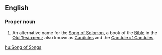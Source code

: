 {{book of the Bible|Song of Solomon}}

==English==
===Proper noun===
{{en-proper noun}}
# {{biblical}} An alternative name for the [[Song of Solomon]], a book of the [[Bible]] in the [[Old Testament]]; also known as [[Canticles]] and the [[Canticle of Canticles]].

[[hu:Song of Songs]]